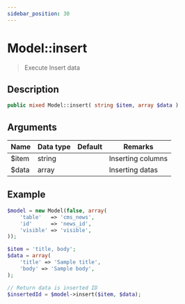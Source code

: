 ```yaml
---
sidebar_position: 30
---
```


# Model::insert

> Execute Insert data

## Description

```php
public mixed Model::insert( string $item, array $data )
```

## Arguments

| Name  | Data type | Default | Remarks           |
| ----- | --------- | ------- | ----------------- |
| $item | string    |         | Inserting columns |
| $data | array     |         | Inserting datas   |

## Example

```php title="Controller"
$model = new Model(false, array(
    'table'   => 'cms_news',
    'id'      => 'news_id',
    'visible' => 'visible',
));

$item = 'title, body';
$data = array(
    'title' => 'Sample title',
    'body' => 'Sample body',
);

// Return data is inserted ID
$insertedId = $model->insert($item, $data);
```
